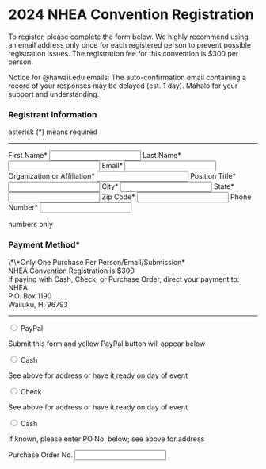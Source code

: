 ---
---

<Layout title="NHEA - registration">

<h1 class="font-[400] text-[olivedrab]">2024 NHEA Convention Registration</h1>

To register, please complete the form below. We highly recommend using an email address only once for each registered person to prevent possible registration issues. The registration fee for this convention is $300 per person.

Notice for @hawaii.edu emails: The auto-confirmation email containing a record of your responses may be delayed (est. 1 day). Mahalo for your support and understanding.

<form class="[&>label>p:first-child]:mb-2 border-solid rounded-lg px-4 pb-4 mx-auto border-2 border-[silver] shadow-md [&_input:not([type='radio'])]:w-full [&_input]:box-border [&_input]:p-1 [&_input]:font-sans [&_input]:text-[16px] [&_input]:shadow-sm [&_input]:accent-[darkgreen] sm:w-[600px] w-full box-border">
  <h3>Registrant Information</h3>
  <p>asterisk (*) means required</p>
  <hr />
  <label>
    First Name*
    <input name="first_name" type="text" required />
  </label>
  <label>
    Last Name*
    <input name="last_name" type="text" required />
  </label>
  <label>
    Email*
    <input name="email" type="email" required />
  </label>
  <label>
    Organization or Affiliation*
    <input name="organization" type="text" required />
  </label>
  <label>
    Position Title*
    <input name="position" type="text" required />
  </label>
  <label>
    City*
    <input name="city" type="text" required />
  </label>
  <label>
    State*
    <input name="state" type="text" required />
  </label>
  <label>
    Zip Code*
    <input name="zip" type="text" required />
  </label>
  <label>
    Phone Number*
    <input name="phone" type="tel" required />
    <p class="text-gray-700 mt-0">numbers only</p>
  </label>
  <h3 class="mb-2">Payment Method*</h3>
  <p class="text-gray-700 mt-0">\*\*Only One Purchase Per Person/Email/Submission*<br />NHEA Convention Registration is $300<br />If paying with Cash, Check, or Purchase Order, direct your payment to:<br />NHEA<br />P.O. Box 1190<br />Wailuku, HI 96793</p>
  <hr />
  <label>
    <input type="radio" name="payment_method" value="PayPal" />
    <span>PayPal</span>
    <p class="text-gray-700 mt-1">Submit this form and yellow PayPal button will appear below</p>
  </label>
  <label>
    <input type="radio" name="payment_method" value="Cash" />
    <span>Cash</span>
    <p class="text-gray-700 mt-1">See above for address or have it ready on day of event</p>
  </label>
  <label>
    <input type="radio" name="payment_method" value="Check" />
    <span>Check</span>
    <p class="text-gray-700 mt-1">See above for address or have it ready on day of event</p>
  </label>
  <label>
    <input type="radio" name="payment_method" value="Cash" />
    <span>Cash</span>
    <p class="text-gray-700 mt-1">If known, please enter PO No. below; see above for address</p>
  </label>
  <label>
    Purchase Order No.
    <input name="purchase_order_no" type="text" />
  </label>
</form>

</Layout>